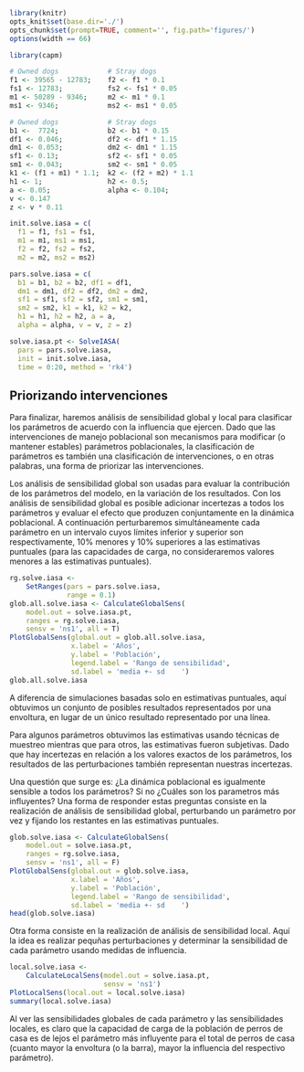 ```r
library(knitr)
opts_knit$set(base.dir='./')
opts_chunk$set(prompt=TRUE, comment='', fig.path='figures/')
options(width == 66)
```

```r
library(capm)
```

```r
# Owned dogs            # Stray dogs
f1 <- 39565 - 12783;    f2 <- f1 * 0.1
fs1 <- 12783;           fs2 <- fs1 * 0.05
m1 <- 50289 - 9346;     m2 <- m1 * 0.1
ms1 <- 9346;            ms2 <- ms1 * 0.05

# Owned dogs            # Stray dogs
b1 <-  7724;            b2 <- b1 * 0.15
df1 <- 0.046;           df2 <- df1 * 1.15
dm1 <- 0.053;           dm2 <- dm1 * 1.15
sf1 <- 0.13;            sf2 <- sf1 * 0.05
sm1 <- 0.043;           sm2 <- sm1 * 0.05
k1 <- (f1 + m1) * 1.1;  k2 <- (f2 + m2) * 1.1
h1 <- 1;                h2 <- 0.5;
a <- 0.05;              alpha <- 0.104;
v <- 0.147
z <- v * 0.11

init.solve.iasa = c(
  f1 = f1, fs1 = fs1,
  m1 = m1, ms1 = ms1,
  f2 = f2, fs2 = fs2,
  m2 = m2, ms2 = ms2)

pars.solve.iasa = c(
  b1 = b1, b2 = b2, df1 = df1,
  dm1 = dm1, df2 = df2, dm2 = dm2,
  sf1 = sf1, sf2 = sf2, sm1 = sm1,
  sm2 = sm2, k1 = k1, k2 = k2,
  h1 = h1, h2 = h2, a = a,
  alpha = alpha, v = v, z = z)

solve.iasa.pt <- SolveIASA(
  pars = pars.solve.iasa,
  init = init.solve.iasa,
  time = 0:20, method = 'rk4')
```

## Priorizando intervenciones

Para finalizar, haremos análisis de sensibilidad global y local para clasificar los parámetros de acuerdo con la influencia que ejercen. Dado que las intervenciones de manejo poblacional son mecanismos para modificar (o mantener estables) parámetros poblacionales, la clasificación de parámetros es también una clasificación de intervenciones, o en otras palabras, una forma de priorizar las intervenciones.

Los análisis de sensibilidad global son usadas para evaluar la contribución de los parámetros del modelo, en la variación de los resultados. Con los análisis de sensibilidad global es posible adicionar incertezas a todos los parámetros y evaluar el efecto que produzen conjuntamente en la dinámica poblacional. A continuación perturbaremos simultáneamente cada parámetro en un intervalo cuyos límites inferior y superior son respectivamente, 10% menores y 10% superiores a las estimativas puntuales (para las capacidades de carga, no consideraremos valores menores a las estimativas puntuales).

```r
rg.solve.iasa <-
    SetRanges(pars = pars.solve.iasa,
              range = 0.1)
glob.all.solve.iasa <- CalculateGlobalSens(
    model.out = solve.iasa.pt,
    ranges = rg.solve.iasa,
    sensv = 'ns1', all = T)
PlotGlobalSens(global.out = glob.all.solve.iasa,
               x.label = 'Años',
               y.label = 'Población',
               legend.label = 'Rango de sensibilidad',
               sd.label = 'media +- sd    ')
glob.all.solve.iasa
```

A diferencia de simulaciones basadas solo en estimativas puntuales, aquí obtuvimos un conjunto de posibles resultados representados por una envoltura, en lugar de un único resultado representado por una línea.  

Para algunos parámetros obtuvimos las estimativas usando técnicas de muestreo mientras que para otros, las estimativas fueron subjetivas. Dado que hay incertezas en relación a los valores exactos de los parámetros, los resultados de las perturbaciones también representan nuestras incertezas.  

Una questión que surge es: ¿La dinámica poblacional es igualmente sensible a todos los parámetros? Si no ¿Cuáles son los parametros más influyentes? Una forma de responder estas preguntas consiste en la realización de análisis de sensibilidad global, perturbando un parámetro por vez y fijando los restantes en las estimativas puntuales.

```r
glob.solve.iasa <- CalculateGlobalSens(
    model.out = solve.iasa.pt,
    ranges = rg.solve.iasa,
    sensv = 'ns1', all = F)
PlotGlobalSens(global.out = glob.solve.iasa,
               x.label = 'Años',
               y.label = 'Población',
               legend.label = 'Rango de sensibilidad',
               sd.label = 'media +- sd    ')
head(glob.solve.iasa)
```

Otra forma consiste en la realización de análisis de sensibilidad local. Aquí la idea es realizar pequñas perturbaciones y determinar la sensibilidad de cada parámetro usando medidas de influencia.

```r
local.solve.iasa <-
    CalculateLocalSens(model.out = solve.iasa.pt,
                       sensv = 'ns1')
PlotLocalSens(local.out = local.solve.iasa)
summary(local.solve.iasa)
```

Al ver las sensibilidades globales de cada parámetro y las sensibilidades locales, es claro que la capacidad de carga de la población de perros de casa es de lejos el parámetro más influyente para el total de perros de casa (cuanto mayor la envoltura (o la barra), mayor la influencia del respectivo parámetro).